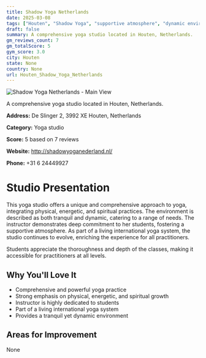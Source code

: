 ```yaml
---
title: Shadow Yoga Netherlands
date: 2025-03-08
tags: ["Houten", "Shadow Yoga", "supportive atmosphere", "dynamic environment", "Houten"]  
draft: false
summary: A comprehensive yoga studio located in Houten, Netherlands.
gm_reviews_count: 7
gm_totalScore: 5
gym_score: 3.0
city: Houten
state: None
country: None
url: Houten_Shadow_Yoga_Netherlands
---
```


<div className="aspect-[16/9] relative my-8">
  <img 
    src="https://streetviewpixels-pa.googleapis.com/v1/thumbnail?panoid=FgNjWAgIV1prxuY8aGlSZA&cb_client=search.gws-prod.gps&w=408&h=240&yaw=329.6516&pitch=0&thumbfov=100"
    alt="Shadow Yoga Netherlands - Main View"
    className="object-cover absolute inset-0 w-full h-full rounded-lg"
  />
</div>

A comprehensive yoga studio located in Houten, Netherlands.

**Address:** De Slinger 2, 3992 XE Houten, Netherlands

**Category:** Yoga studio

**Score:** 5 based on 7 reviews

**Website:** http://shadowyoganederland.nl/

**Phone:** +31 6 24449927

# Studio Presentation

This yoga studio offers a unique and comprehensive approach to yoga, integrating physical, energetic, and spiritual practices. The environment is described as both tranquil and dynamic, catering to a range of needs. The instructor demonstrates deep commitment to her students, fostering a supportive atmosphere. As part of a living international yoga system, the studio continues to evolve, enriching the experience for all practitioners.

Students appreciate the thoroughness and depth of the classes, making it accessible for practitioners at all levels.

## Why You'll Love It

- Comprehensive and powerful yoga practice
- Strong emphasis on physical, energetic, and spiritual growth
- Instructor is highly dedicated to students
- Part of a living international yoga system
- Provides a tranquil yet dynamic environment

## Areas for Improvement

None

<div className="grid grid-cols-1 xl:grid-cols-2 gap-4 my-8">

</div>